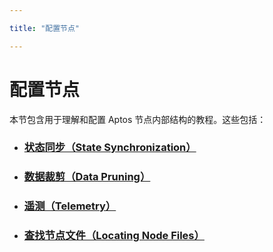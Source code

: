 ```yaml
---

title: "配置节点"

---
```


# 配置节点

本节包含用于理解和配置 Aptos 节点内部结构的教程。这些包括：

- ### [状态同步（State Synchronization）](configure/state-sync.mdx)
- ### [数据裁剪（Data Pruning）](configure/data-pruning.mdx)
- ### [遥测（Telemetry）](configure/telemetry.mdx)
- ### [查找节点文件（Locating Node Files）](configure/node-files-all-networks.mdx)
